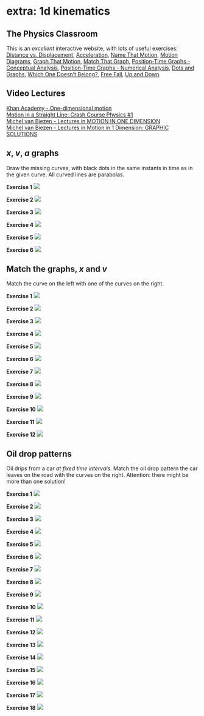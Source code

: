 # extra: 1d kinematics {.unnumbered}

## The Physics Classroom

This is an *excellent* interactive website, with lots of useful exercises:  
[Distance vs. Displacement](http://www.physicsclassroom.com/Concept-Builders/Kinematics/Distance-vs-Displacement/Interactive), [Acceleration](Acceleration), [Name That Motion](http://www.physicsclassroom.com/Concept-Builders/Kinematics/Name-That-Motion/Concept-Builder), [Motion Diagrams](http://www.physicsclassroom.com/Concept-Builders/Kinematics/Motion-Diagrams/Interactive), [Graph That Motion](http://www.physicsclassroom.com/Concept-Builders/Kinematics/Graph-That-Motion/Concept-Builder), [Match That Graph](Match That Graph), [Position-Time Graphs - Conceptual Analysis](http://www.physicsclassroom.com/Concept-Builders/Kinematics/Position-Time-Graphs-Conceptual-Analysis/Concept-Builder), [Position-Time Graphs - Numerical Analysis](http://www.physicsclassroom.com/Concept-Builders/Kinematics/Position-Time-Graphs/Concept-Builder), [Dots and Graphs](http://www.physicsclassroom.com/Concept-Builders/Kinematics/Dots-And-Graphs/Concept-Builder), [Which One Doesn't Belong?](http://www.physicsclassroom.com/Concept-Builders/Kinematics/Which-One-Doesnt-Belong/Concept-Builder), [Free Fall](http://www.physicsclassroom.com/Concept-Builders/Kinematics/Free-Fall/Concept-Builder), [Up and Down](http://www.physicsclassroom.com/Concept-Builders/Kinematics/Up-and-Down/Concept-Builder).


## Video Lectures

[Khan Academy - One-dimensional motion](https://www.khanacademy.org/science/physics/one-dimensional-motion)  
[Motion in a Straight Line: Crash Course Physics #1](https://www.youtube.com/watch?v=ZM8ECpBuQYE)  
[Michel van Biezen - Lectures in MOTION IN ONE DIMENSION](http://www.ilectureonline.com/lectures/subject/PHYSICS/1/9)  
[Michel van Biezen - Lectures in Motion in 1 Dimension: GRAPHIC SOLUTIONS](http://www.ilectureonline.com/lectures/subject/PHYSICS/1/230)

## $x$, $v$, $a$ graphs

Draw the missing curves, with black dots in the same instants in time as in the given curve. All curved lines are parabolas.

**Exercise 1**
![](/archive/gifs/3graphs_001_ques.png)

**Exercise 2**
![](/archive/gifs/3graphs_002_ques.png)
[](/archive/gifs/3graphs_002_answ.png)

**Exercise 3**
![](/archive/gifs/3graphs_003_ques.png)
[](/archive/gifs/3graphs_003_answ.png)

**Exercise 4**
![](/archive/gifs/3graphs_004_ques.png)
[](/archive/gifs/3graphs_004_answ.png)

**Exercise 5**
![](/archive/gifs/3graphs_005_ques.png)
[](/archive/gifs/3graphs_005_answ.png)

**Exercise 6**
![](/archive/gifs/3graphs_006_ques.png)
[](/archive/gifs/3graphs_006_answ.png)

## Match the graphs, $x$ and $v$

Match the curve on the left with one of the curves on the right.

**Exercise 1**
![](/archive/gifs/match_x_v_001.png)

**Exercise 2**
![](/archive/gifs/match_x_v_002.png)

**Exercise 3**
![](/archive/gifs/match_x_v_003.png)

**Exercise 4**
![](/archive/gifs/match_x_v_004.png)

**Exercise 5**
![](/archive/gifs/match_x_v_005.png)

**Exercise 6**
![](/archive/gifs/match_x_v_006.png)

**Exercise 7**
![](/archive/gifs/match_x_v_007.png)

**Exercise 8**
![](/archive/gifs/match_x_v_008.png)

**Exercise 9**
![](/archive/gifs/match_x_v_009.png)

**Exercise 10**
![](/archive/gifs/match_x_v_010.png)

**Exercise 11**
![](/archive/gifs/match_x_v_011.png)

**Exercise 12**
![](/archive/gifs/match_x_v_012.png)

## Oil drop patterns

Oil drips from a car *at fixed time intervals*. Match the oil drop pattern the car leaves on the road with the curves on the right. Attention: there might be more than one solution!

**Exercise 1**
![](/archive/gifs/match_drop_001.png)

**Exercise 2**
![](/archive/gifs/match_drop_002.png)

**Exercise 3**
![](/archive/gifs/match_drop_003.png)

**Exercise 4**
![](/archive/gifs/match_drop_004.png)

**Exercise 5**
![](/archive/gifs/match_drop_005.png)

**Exercise 6**
![](/archive/gifs/match_drop_006.png)

**Exercise 7**
![](/archive/gifs/match_drop_007.png)

**Exercise 8**
![](/archive/gifs/match_drop_008.png)

**Exercise 9**
![](/archive/gifs/match_drop_009.png)

**Exercise 10**
![](/archive/gifs/match_drop_010.png)

**Exercise 11**
![](/archive/gifs/match_drop_011.png)

**Exercise 12**
![](/archive/gifs/match_drop_012.png)

**Exercise 13**
![](/archive/gifs/match_drop_013.png)

**Exercise 14**
![](/archive/gifs/match_drop_014.png)

**Exercise 15**
![](/archive/gifs/match_drop_015.png)

**Exercise 16**
![](/archive/gifs/match_drop_016.png)

**Exercise 17**
![](/archive/gifs/match_drop_017.png)

**Exercise 18**
![](/archive/gifs/match_drop_018.png)

